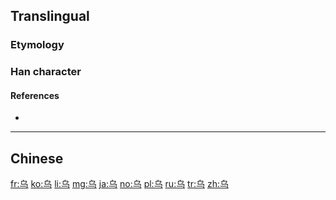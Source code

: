 {{also|鸟|烏}}
==Translingual==

===Etymology===
{{Han simp|烏}}

===Han character===
{{Han char|rn=4|rad=丿|as=03|sn=4|four=27127|canj=PVSM}}

====References====
* {{Han ref|kx=0082.051|hdz=10034.100|uh=4E4C|ud=20044}}

----

==Chinese==
{{zh-see|烏}}

[[fr:乌]]
[[ko:乌]]
[[li:乌]]
[[mg:乌]]
[[ja:乌]]
[[no:乌]]
[[pl:乌]]
[[ru:乌]]
[[tr:乌]]
[[zh:乌]]